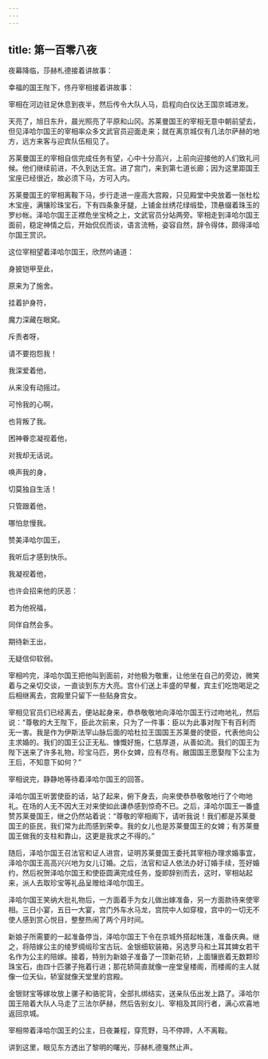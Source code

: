 ```yaml
---
---
---
```

title: 第一百零八夜
---






夜幕降临，莎赫札德接着讲故事：





幸福的国王陛下，佟丹宰相接着讲故事：

宰相在河边驻足休息到夜半，然后传令大队人马，启程向白仪达王国京城进发。

天亮了，旭日东升，晨光照亮了平原和山冈。苏莱曼国王的宰相无意中朝前望去，但见泽哈尔国王的宰相率众多文武官员迎面走来；就在离京城仅有几法尔萨赫的地方，远方来客与迎宾队伍相见了。

苏莱曼国王的宰相自信完成任务有望，心中十分高兴，上前向迎接他的人们致礼问候。他们继续前进，不久到达王宫。进了宫门，来到第七道长廊；因为这里距国王宝座已经很近，故必须下马，方可入内。

苏莱曼国王的宰相离鞍下马，步行走进一座高大宫殿，只见殿堂中央放着一张杜松木宝座，满镶珍珠宝石，下有四条象牙腿，上铺金丝绣花绿缎垫，顶悬缀着珠玉的罗纱帐。泽哈尔国王正襟危坐宝椅之上，文武官员分站两旁。宰相走到泽哈尔国王面前，稳定神情之后，开始侃侃而谈，语言流畅，姿容自然，辞令得体，颇得泽哈尔国王赏识。

这位宰相望着泽哈尔国王，欣然吟诵道：


身披铠甲至此，

原来为了施舍。

挂着护身符，

魔力深藏在眼窝。

斥责者呀，

请不要抱怨我！

我深爱着他，

从来没有动摇过。

可怜我的心啊，

也背叛了我。

困神眷恋凝视着他，

对我却无话说。

唤声我的身，

切莫独自生活！

只管跟着他，

哪怕怠慢我。

赞美泽哈尔国王，

我听后才感到快乐。

我凝视着他，

也许会招来他的厌恶：

若为他祝福，

同伴自然会多。

期待新王出，

无疑信仰软弱。



宰相吟完，泽哈尔国王把他叫到面前，对他极为敬重，让他坐在自己的旁边，微笑着与之亲切交谈，一直谈到东方大亮。宫仆们送上丰盛的早餐，宾主们吃饱喝足之后相继离去，宫殿里只留下一些贴身宫女。

宰相见官员们已经离去，便站起身来，恭恭敬敬地向泽哈尔国王行过吻地礼，然后说：“尊敬的大王陛下，臣此次前来，只为了一件事：臣以为此事对陛下有百利而无一害。我是作为伊斯法罕山脉后面的哈杜拉王国国王苏莱曼的使臣，代表他向公主求婚的。我们的国王公正无私、慷慨好施，仁慈厚道，从善如流。我们的国王为陛下送来了许多礼物，珍宝马匹，男仆女婢，应有尽有。敝国国王愿娶陛下公主为王后，不知意下如何？”

宰相说完，静静地等待着泽哈尔国王的回答。

泽哈尔国王听罢使臣的话，站了起来，俯下身去，向来使恭恭敬敬地行了个吻地礼。在场的人无不因大王对来使如此谦恭感到惊奇不已。之后，泽哈尔国王一番盛赞苏莱曼国王，继之仍然站着说：“尊敬的宰相阁下，请听我说！我们都是苏莱曼国王的臣民，我们常为此而感到荣幸。我的女儿也是苏莱曼国王的女婢；有苏莱曼国王做我的支柱和靠山，这更是我求之不得的。”

随后，泽哈尔国王召法官和证人进宫，证明苏莱曼国王委托其宰相办理求婚事宜，泽哈尔国王高高兴兴地为女儿订婚。之后，法官和证人依法办好订婚手续，签好婚约，然后祝贺泽哈尔国王和使臣圆满完成任务，旋即辞别而去，这时，宰相站起来，派人去取珍宝等礼品呈赠给泽哈尔国王。

泽哈尔国王笑纳大批礼物后，一方面着手为女儿做出嫁准备，另一方面款待来使宰相。三日小宴，五日一大宴，宫门外车水马龙，宫院中人如穿梭，宫中的一切无不使人感到赏心悦目，整整热闹了两个月时间。

新娘子所需要的一起准备停当，泽哈尔国王下令在京城外搭起帐篷，准备庆典。继之，将陪嫁公主的绫罗绸缎珍宝古玩、金银细软装箱，另选罗马和土耳其婢女若干名作为公主的陪嫁。接着，特别为新娘子准备了一顶新花轿，上面镶嵌着无数颗珍珠宝石，由四十匹骡子拖着行进；那花轿简直就像一座堂皇楼阁，而楼阁的主人就像一位天仙，轿室就像天堂里的宫殿。

金银财宝等嫁妆放上骡子和骆驼背，全部扎绑结实，送亲队伍出发上路了。泽哈尔国王陪着大队人马走了三法尔萨赫，然后告别女儿、宰相及其同行者，满心欢喜地返回京城。

宰相带着泽哈尔国王的公主，日夜兼程，穿荒野，马不停蹄，人不离鞍。





讲到这里，眼见东方透出了黎明的曙光，莎赫札德戛然止声。